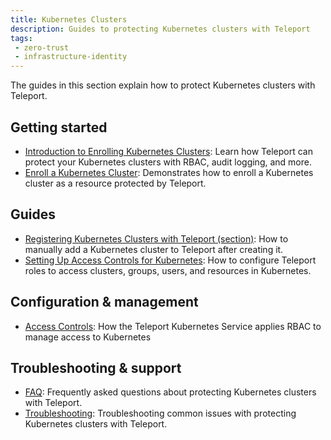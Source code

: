 ```yaml
---
title: Kubernetes Clusters
description: Guides to protecting Kubernetes clusters with Teleport
tags:
 - zero-trust
 - infrastructure-identity
---
```


The guides in this section explain how to protect Kubernetes clusters with
Teleport.

## Getting started

- [Introduction to Enrolling Kubernetes Clusters](./introduction.mdx): Learn how Teleport can protect your Kubernetes clusters with RBAC, audit logging, and more.
- [Enroll a Kubernetes Cluster](./getting-started.mdx): Demonstrates how to enroll a Kubernetes cluster as a resource protected by Teleport.

## Guides

- [Registering Kubernetes Clusters with Teleport (section)](./register-clusters/): How to manually add a Kubernetes cluster to Teleport after creating it.
- [Setting Up Access Controls for Kubernetes](./manage-access.mdx): How to configure Teleport roles to access clusters, groups, users, and resources in Kubernetes.

## Configuration & management

- [Access Controls](./controls.mdx): How the Teleport Kubernetes Service applies RBAC to manage access to Kubernetes

## Troubleshooting & support

- [FAQ](./faq.mdx): Frequently asked questions about
  protecting Kubernetes clusters with Teleport.
- [Troubleshooting](./troubleshooting.mdx): Troubleshooting
  common issues with protecting Kubernetes clusters with Teleport.
